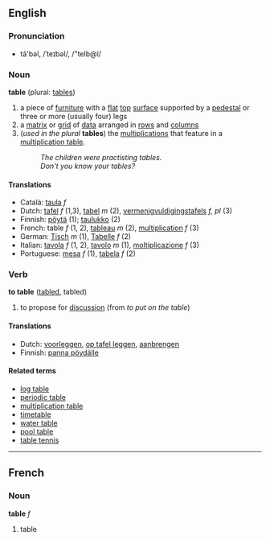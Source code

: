 ==English==
===Pronunciation===
*tā'bəl, /ˈteɪbəl/, /"teIb@l/

===Noun===
'''table''' (plural: [[tables]])

#a piece of [[furniture]] with a [[flat]] [[top]] [[surface]] supported by a [[pedestal]] or three or more (usually four) legs
#a [[matrix]] or [[grid]] of [[data]] arranged in [[row]]s and [[column]]s
#(''used in the plural'' '''tables''') the [[multiplication]]s that feature in a [[multiplication table]].
#:''The children were practisting tables.''
#:''Don't you know your tables?''

====Translations====
*Català: [[taula]] ''f''
*Dutch: [[tafel]] ''f'' (1,3), [[tabel]] ''m'' (2), [[vermenigvuldigingstafels]] ''f, pl'' (3)
*Finnish: [[pöytä]] (1); [[taulukko]] (2)
*French: table ''f'' (1, 2), [[tableau#French|tableau]] ''m'' (2), [[multiplication#French|multiplication]] ''f'' (3)
*German: [[Tisch]] ''m'' (1), [[Tabelle]] ''f'' (2)
*Italian: [[tavola]] ''f'' (1, 2), [[tavolo]] ''m'' (1), [[moltiplicazione]] ''f'' (3)
*Portuguese: [[mesa]] ''f'' (1), [[tabela]] ''f'' (2)

===Verb===
'''to table''' ([[tabled]], tabled)

#to propose for [[discussion]] (from ''to put on the table'')

====Translations====
*Dutch: [[voorleggen]], [[op tafel leggen]], [[aanbrengen]]
*Finnish: [[panna pöydälle]]

====Related terms====
*[[log table]]
*[[periodic table]]
*[[multiplication table]]
*[[timetable]]
*[[water table]]
*[[pool table]]
*[[table tennis]]


----
==French==
===Noun===
'''table''' ''f''

#table